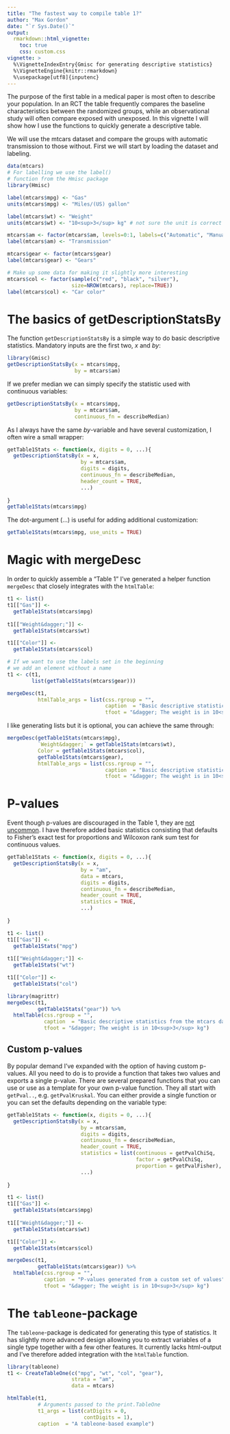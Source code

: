 ```yaml
---
title: "The fastest way to compile table 1?"
author: "Max Gordon"
date: "`r Sys.Date()`"
output: 
  rmarkdown::html_vignette:
    toc: true
    css: custom.css
vignette: >
  %\VignetteIndexEntry{Gmisc for generating descriptive statistics}
  %\VignetteEngine{knitr::rmarkdown}
  %\usepackage[utf8]{inputenc}
---
```


The purpose of the first table in a medical paper is most often to describe your population. In an RCT the table frequently compares the baseline characteristics between the randomized groups, while an observational study will often compare exposed with unexposed. In this vignette I will show how I use the functions to quickly generate a descriptive table.

We will use the mtcars dataset and compare the groups with automatic transmission to those without. First we will start by loading the dataset and labeling.

```r
data(mtcars)
# For labelling we use the label()
# function from the Hmisc package
library(Hmisc)

label(mtcars$mpg) <- "Gas"
units(mtcars$mpg) <- "Miles/(US) gallon"

label(mtcars$wt) <- "Weight"
units(mtcars$wt) <- "10<sup>3</sup> kg" # not sure the unit is correct

mtcars$am <- factor(mtcars$am, levels=0:1, labels=c("Automatic", "Manual"))
label(mtcars$am) <- "Transmission"

mtcars$gear <- factor(mtcars$gear)
label(mtcars$gear) <- "Gears"

# Make up some data for making it slightly more interesting
mtcars$col <- factor(sample(c("red", "black", "silver"),
                     size=NROW(mtcars), replace=TRUE))
label(mtcars$col) <- "Car color"
```

The basics of getDescriptionStatsBy
===================================

The function `getDescriptionStatsBy` is a simple way to do basic descriptive statistics. Mandatory inputs are the first two, *x* and *by*:

```r
library(Gmisc)
getDescriptionStatsBy(x = mtcars$mpg, 
                      by = mtcars$am)
```

If we prefer median we can simply specify the statistic used with continuous variables:

```r
getDescriptionStatsBy(x = mtcars$mpg, 
                      by = mtcars$am,
                      continuous_fn = describeMedian)
```

As I always have the same *by*-variable and have several customization, I often wire a small wrapper:

```r
getTable1Stats <- function(x, digits = 0, ...){
  getDescriptionStatsBy(x = x, 
                        by = mtcars$am,
                        digits = digits,
                        continuous_fn = describeMedian,
                        header_count = TRUE,
                        ...)
  
}
getTable1Stats(mtcars$mpg)
```

The dot-argument (...) is useful for adding additional customization:

```r
getTable1Stats(mtcars$mpg, use_units = TRUE)
```

Magic with **mergeDesc**
========================

In order to quickly assemble a "Table 1" I've generated a helper function `mergeDesc` that closely integrates with the `htmlTable`:

```r
t1 <- list()
t1[["Gas"]] <-
  getTable1Stats(mtcars$mpg)
  
t1[["Weight&dagger;"]] <-
  getTable1Stats(mtcars$wt)

t1[["Color"]] <- 
  getTable1Stats(mtcars$col)

# If we want to use the labels set in the beginning
# we add an element without a name
t1 <- c(t1,
        list(getTable1Stats(mtcars$gear)))

mergeDesc(t1,
          htmlTable_args = list(css.rgroup = "",
                                caption  = "Basic descriptive statistics from the mtcars dataset",
                                tfoot = "&dagger; The weight is in 10<sup>3</sup> kg"))
```


I like generating lists but it is optional, you can achieve the same through:

```r
mergeDesc(getTable1Stats(mtcars$mpg),
          `Weight&dagger;` = getTable1Stats(mtcars$wt),
          Color = getTable1Stats(mtcars$col),
          getTable1Stats(mtcars$gear),
          htmlTable_args = list(css.rgroup = "",
                                caption  = "Basic descriptive statistics from the mtcars dataset",
                                tfoot = "&dagger; The weight is in 10<sup>3</sup> kg"))
```

P-values
========

Event though p-values are discouraged in the Table 1, they are [not uncommon](http://cpr.sagepub.com/content/19/2/231.full). I have therefore added basic statistics consisting that defaults to Fisher's exact test for proportions and Wilcoxon rank sum test for continuous values. 

```r
getTable1Stats <- function(x, digits = 0, ...){
  getDescriptionStatsBy(x = x, 
                        by = "am",
                        data = mtcars,
                        digits = digits,
                        continuous_fn = describeMedian,
                        header_count = TRUE,
                        statistics = TRUE,
                        ...)
  
}

t1 <- list()
t1[["Gas"]] <-
  getTable1Stats("mpg")
  
t1[["Weight&dagger;"]] <-
  getTable1Stats("wt")

t1[["Color"]] <- 
  getTable1Stats("col")

library(magrittr)
mergeDesc(t1,
          getTable1Stats("gear")) %>%
  htmlTable(css.rgroup = "",
            caption  = "Basic descriptive statistics from the mtcars dataset",
            tfoot = "&dagger; The weight is in 10<sup>3</sup> kg")
```

Custom p-values
---------------

By popular demand I've expanded with the option of having custom p-values. All you need to do is to provide a function that takes two values and exports a single p-value. There are several prepared functions that you can use or use as a template for your own p-value function. They all start with `getPval..`, e.g. `getPvalKruskal`. You can either provide a single function or you can set the defaults depending on the variable type:


```r
getTable1Stats <- function(x, digits = 0, ...){
  getDescriptionStatsBy(x = x, 
                        by = mtcars$am,
                        digits = digits,
                        continuous_fn = describeMedian,
                        header_count = TRUE,
                        statistics = list(continuous = getPvalChiSq, 
                                          factor = getPvalChiSq, 
                                          proportion = getPvalFisher),
                        ...)
  
}

t1 <- list()
t1[["Gas"]] <-
  getTable1Stats(mtcars$mpg)
  
t1[["Weight&dagger;"]] <-
  getTable1Stats(mtcars$wt)

t1[["Color"]] <- 
  getTable1Stats(mtcars$col)

mergeDesc(t1,
          getTable1Stats(mtcars$gear)) %>%
  htmlTable(css.rgroup = "",
            caption  = "P-values generated from a custom set of values",
            tfoot = "&dagger; The weight is in 10<sup>3</sup> kg")
```

The `tableone`-package
======================

The `tableone`-package is dedicated for generating this type of statistics. It has slightly more advanced design allowing you to extract variables of a single type together with a few other features. It currently lacks html-output and I've therefore added integration with the `htmlTable` function.

```r
library(tableone)
t1 <- CreateTableOne(c("mpg", "wt", "col", "gear"), 
                     strata = "am", 
                     data = mtcars)

htmlTable(t1, 
          # Arguments passed to the print.TableOne
          t1_args = list(catDigits = 0, 
                         contDigits = 1),
          caption  = "A tableone-based example")
```

